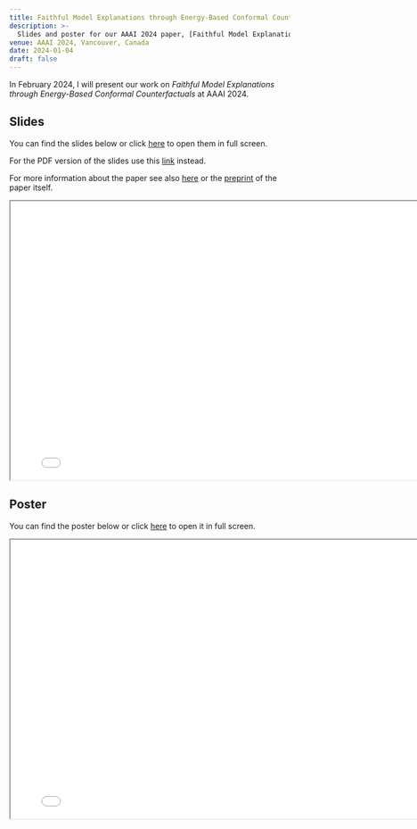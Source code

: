 ```yaml
---
title: Faithful Model Explanations through Energy-Based Conformal Counterfactuals
description: >-
  Slides and poster for our AAAI 2024 paper, [Faithful Model Explanations through Energy-Based Conformal Counterfactuals](https://arxiv.org/abs/2312.10648).
venue: AAAI 2024, Vancouver, Canada
date: 2024-01-04
draft: false
---
```


In February 2024, I will present our work on *Faithful Model Explanations through Energy-Based Conformal Counterfactuals* at AAAI 2024. 

## Slides

You can find the slides below or click [here](presentation.html){target="_blank"} to open them in full screen. 

For the PDF version of the slides use this [link](presentation.pdf){target="_blank"} instead. 

For more information about the paper see also [here](../../../publications/posts/aaai-2024/index.qmd) or the [preprint](https://arxiv.org/abs/2312.10648) of the paper itself. 

```{=html}
<iframe width="800" height="500" marginheight="0" marginwidth="0" src="presentation.html"></iframe>
```

## Poster

You can find the poster below or click [here](poster.pdf){target="_blank"} to open it in full screen.

```{=html}
<iframe width="800" height="500" marginheight="0" marginwidth="0" src="poster.pdf"></iframe>
```